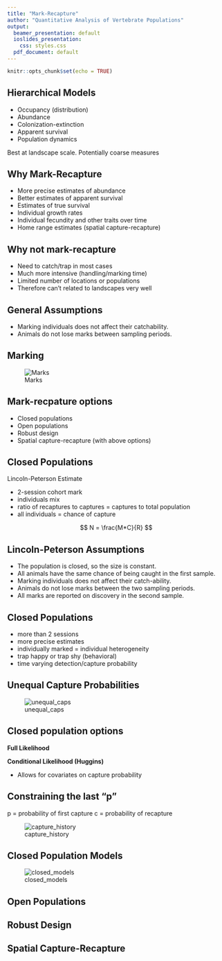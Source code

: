 ```yaml
---
title: "Mark-Recapture"
author: "Quantitative Analysis of Vertebrate Populations"
output:
  beamer_presentation: default
  ioslides_presentation:
    css: styles.css
  pdf_document: default
---
```


```r
knitr::opts_chunk$set(echo = TRUE)
```

## Hierarchical Models

* Occupancy (distribution)
* Abundance
* Colonization-extinction
* Apparent survival
* Population dynamics

Best at landscape scale. Potentially coarse measures

## Why Mark-Recapture

* More precise estimates of abundance
* Better estimates of apparent survival
* Estimates of true survival
* Individual growth rates
* Individual fecundity and other traits over time
* Home range estimates (spatial capture-recapture)

## Why not mark-recapture

* Need to catch/trap in most cases
* Much more intensive (handling/marking time)
* Limited number of locations or populations
* Therefore can't related to landscapes very well

## General Assumptions

* Marking individuals does not affect their catchability.
* Animals do not lose marks between sampling periods.

## Marking

![Marks](Figures/marks1.png)

## Mark-recpature options

* Closed populations
* Open populations
* Robust design
* Spatial capture-recapture (with above options)

## Closed Populations

Lincoln-Peterson Estimate

* 2-session cohort mark
* individuals mix
* ratio of recaptures to captures = captures to total population
* all individuals = chance of capture

$$
N = \frac{M*C}{R}
$$

## Lincoln-Peterson Assumptions

* The population is closed, so the size is constant.
* All animals have the same chance of being caught in the first sample.
* Marking individuals does not affect their catch-ability.
* Animals do not lose marks between the two sampling periods.
* All marks are reported on discovery in the second sample.

## Closed Populations

* more than 2 sessions
* more precise estimates
* individually marked = individual heterogeneity
* trap happy or trap shy (behavioral)
* time varying detection/capture probability

## Unequal Capture Probabilities

![unequal_caps](Figures/capture_heterogeneity.jpg)

## Closed population options

**Full Likelihood**

**Conditional Likelihood (Huggins)**

* Allows for covariates on capture probability

## Constraining the last "p"

p = probability of first capture
c = probability of recapture

![capture_history](Figures/capture_history.jpg)

## Closed Population Models

![closed_models](Figures/closed_models.jpg)


## Open Populations

## Robust Design

## Spatial Capture-Recapture